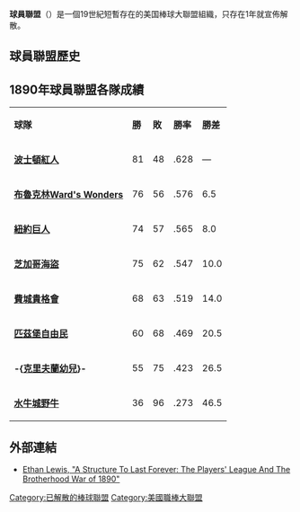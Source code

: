 '''球員聯盟'''（'''{{lang|en|Players League}}'''）是一個19世紀短暫存在的美国棒球大聯盟組織，只存在1年就宣佈解散。

== 球員聯盟歷史 ==

== 1890年球員聯盟各隊成績 ==

{| class="wikitable" valign="top" border="0"
|-style="background: #e3e3e3;"
|'''球隊'''||''' 勝 '''||''' 敗 '''||''' 勝率 '''||''' 勝差 '''
|-
|'''[[波士頓紅人_(1890–1891)|波士頓紅人]]'''||81||48||.628||—
|-style="background: #e3e3e3;"
|'''[[布魯克林Ward's_Wonders|布魯克林Ward's Wonders]]'''||76||56||.576||6.5
|-
|'''[[紐約巨人_(球員聯盟)|紐約巨人]]'''||74||57||.565||8.0
|-style="background: #e3e3e3;"
|'''[[芝加哥海盜|芝加哥海盜]]'''||75||62||.547||10.0
|-
|'''[[費城貴格會_(球員聯盟)|費城貴格會]]'''||68||63||.519||14.0
|-style="background: #e3e3e3;"
|'''[[匹茲堡自由民|匹茲堡自由民]]'''||60||68||.469||20.5
|-
|'''-{[[克里夫蘭幼兒|克里夫蘭幼兒]]}-'''||55||75||.423||26.5
|-style="background: #e3e3e3;"
|'''[[水牛城野牛_(球員聯盟)|水牛城野牛]]'''||36||96||.273||46.5
|}

== 外部連結 ==
*[http://www.ethanlewis.org/pl/ch1.html Ethan Lewis, "A Structure To Last Forever: The Players' League And The Brotherhood War of 1890"] {{Wayback|url=http://www.ethanlewis.org/pl/ch1.html |date=20080510210908 }}

{{Professional Baseball}}

[[Category:已解散的棒球聯盟|Category:已解散的棒球聯盟]]
[[Category:美國職棒大聯盟|Category:美國職棒大聯盟]]